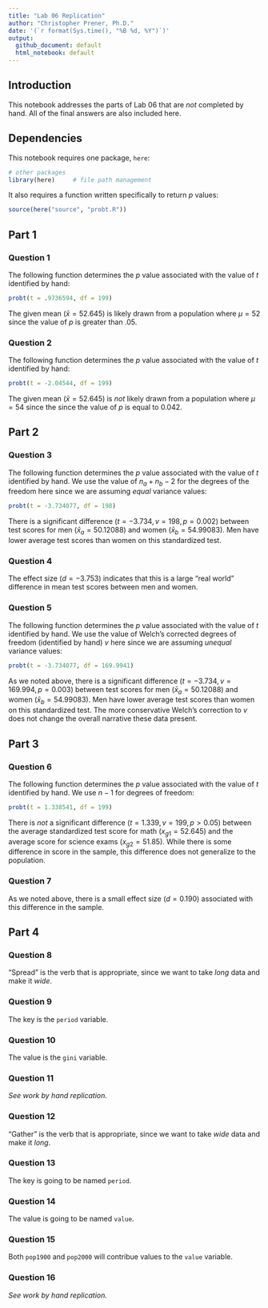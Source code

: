 ```yaml
---
title: "Lab 06 Replication"
author: "Christopher Prener, Ph.D."
date: '(`r format(Sys.time(), "%B %d, %Y")`)'
output: 
  github_document: default
  html_notebook: default 
---
```


## Introduction
This notebook addresses the parts of Lab 06 that are *not* completed by hand. All of the final answers are also included here.

## Dependencies
This notebook requires one package, `here`:

```r
# other packages
library(here)     # file path management
```

It also requires a function written specifically to return $p$ values:

```r
source(here("source", "probt.R"))
```

## Part 1
### Question 1
The following function determines the $p$ value associated with the value of $t$ identified by hand:

```r
probt(t = .9736594, df = 199)
```

The given mean ($\bar{x} = 52.645$) is likely drawn from a population where $\mu = 52$ since the value of $p$ is greater than $.05$.

### Question 2
The following function determines the $p$ value associated with the value of $t$ identified by hand:

```r
probt(t = -2.04544, df = 199)
```

The given mean ($\bar{x} = 52.645$) is *not* likely drawn from a population where $\mu = 54$ since the since the value of $p$ is equal to $0.042$.

## Part 2
### Question 3
The following function determines the $p$ value associated with the value of $t$ identified by hand. We use the value of ${n}_{a}+{n}_{b}-2$ for the degrees of the freedom here since we are assuming *equal* variance values:

```r
probt(t = -3.734077, df = 198)
```

There is a significant difference ($t = -3.734, v = 198, p = 0.002$) between test scores for men ($\bar{x}_{a} = 50.12088$) and women ($\bar{x}_{b} = 54.99083$). Men have lower average test scores than women on this standardized test.

### Question 4
The effect size ($d = -3.753$) indicates that this is a large "real world" difference in mean test scores between men and women.

### Question 5
The following function determines the $p$ value associated with the value of $t$ identified by hand. We use the value of Welch's corrected degrees of freedom (identified by hand) $v$ here since we are assuming *unequal* variance values:

```r
probt(t = -3.734077, df = 169.9941)
```

As we noted above, there is a significant difference ($t = -3.734, v = 169.994, p = 0.003$) between test scores for men ($\bar{x}_{a} = 50.12088$) and women ($\bar{x}_{b} = 54.99083$). Men have lower average test scores than women on this standardized test. The more conservative Welch's correction to $v$ does not change the overall narrative these data present.

## Part 3
### Question 6
The following function determines the $p$ value associated with the value of $t$ identified by hand. We use $n-1$ for degrees of freedom: 

```r
probt(t = 1.338541, df = 199)
```

There is *not* a significant difference ($t = 1.339, v = 199, p > 0.05$) between the average standardized test score for math (${x}_{g1} = 52.645$) and the average score for science exams (${x}_{g2} = 51.85$). While there is some difference in score in the sample, this difference does not generalize to the population.

### Question 7
As we noted above, there is a small effect size ($d = 0.190$) associated with this difference in the sample.

## Part 4
### Question 8
"Spread" is the verb that is appropriate, since we want to take *long* data and make it *wide*.

### Question 9
The key is the `period` variable.

### Question 10
The value is the `gini` variable.

### Question 11
*See work by hand replication.*

### Question 12
"Gather" is the verb that is appropriate, since we want to take *wide* data and make it *long*.

### Question 13
The key is going to be named `period`.

### Question 14
The value is going to be named `value`.

### Question 15
Both `pop1900` and `pop2000` will contribue values to the `value` variable.

### Question 16
*See work by hand replication.*
